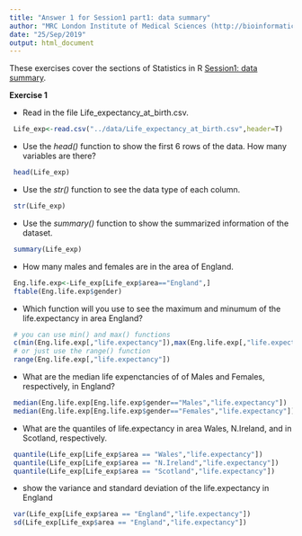 ```yaml
---
title: "Answer 1 for Session1 part1: data summary"
author: "MRC London Institute of Medical Sciences (http://bioinformatics.lms.mrc.ac.uk)"
date: "25/Sep/2019"
output: html_document
---
```


These exercises cover the sections of Statistics in R [Session1: data summary]("../Session1_describe_the_data.html").

**Exercise 1**

- Read in the file Life_expectancy_at_birth.csv.
```r
 Life_exp<-read.csv("../data/Life_expectancy_at_birth.csv",header=T)
```
- Use the *head()* function to show the first 6 rows of the data. How many variables are there?
```r
 head(Life_exp)
```
- Use the *str()* function to see the data type of each column.
```r
 str(Life_exp)
```
- Use the *summary()* function to show the summarized information of the dataset.
```r
 summary(Life_exp)
```
- How many males and females are in the area of England.
```r
 Eng.life.exp<-Life_exp[Life_exp$area=="England",]
 ftable(Eng.life.exp$gender)
```
- Which function will you use to see the maximum and minumum of the life.expectancy in area England? 
```r
 # you can use min() and max() functions
 c(min(Eng.life.exp[,"life.expectancy"]),max(Eng.life.exp[,"life.expectancy"]))
 # or just use the range() function
 range(Eng.life.exp[,"life.expectancy"])
```
- What are the median life expenctancies of of Males and Females, respectively, in England?
```r
 median(Eng.life.exp[Eng.life.exp$gender=="Males","life.expectancy"])
 median(Eng.life.exp[Eng.life.exp$gender=="Females","life.expectancy"])
```
- What are the quantiles of life.expectancy in area Wales, N.Ireland, and in Scotland, respectively.
```r
 quantile(Life_exp[Life_exp$area == "Wales","life.expectancy"])
 quantile(Life_exp[Life_exp$area == "N.Ireland","life.expectancy"])
 quantile(Life_exp[Life_exp$area == "Scotland","life.expectancy"])
```
- show the variance and standard deviation of the life.expectancy in England
```r
 var(Life_exp[Life_exp$area == "England","life.expectancy"])
 sd(Life_exp[Life_exp$area == "England","life.expectancy"])
```
